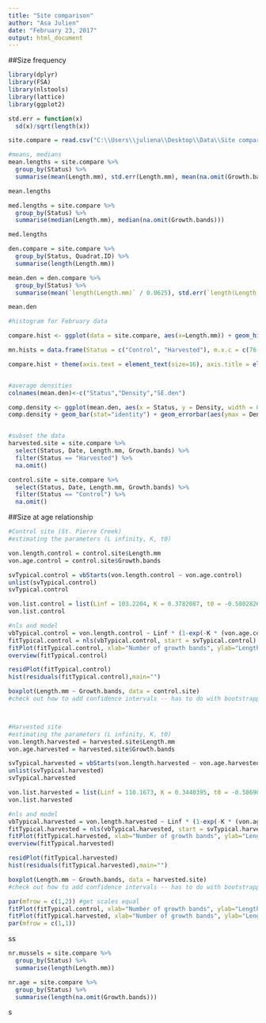 ```yaml
---
title: "Site comparison"
author: "Asa Julien"
date: "February 23, 2017"
output: html_document
---
```


##Size frequency
```r
library(dplyr)
library(FSA)
library(nlstools)
library(lattice)
library(ggplot2)

std.err = function(x)
  sd(x)/sqrt(length(x))

site.compare = read.csv("C:\\Users\\juliena\\Desktop\\Data\\Site comparison\\CSV files\\Comparison.csv")

#means, medians
mean.lengths = site.compare %>%
  group_by(Status) %>%
  summarise(mean(Length.mm), std.err(Length.mm), mean(na.omit(Growth.bands)), std.err(na.omit(Growth.bands)))

mean.lengths

med.lengths = site.compare %>%
  group_by(Status) %>%
  summarise(median(Length.mm), median(na.omit(Growth.bands)))

med.lengths

den.compare = site.compare %>%
  group_by(Status, Quadrat.ID) %>%
  summarise(length(Length.mm))

mean.den = den.compare %>%
  group_by(Status) %>%
  summarise(mean(`length(Length.mm)` / 0.0625), std.err(`length(Length.mm)` / 0.0625))

mean.den

#histogram for February data

compare.hist <- ggplot(data = site.compare, aes(x=Length.mm)) + geom_histogram(binwidth = 5) + facet_grid(~Status) + theme_bw() + labs(x="Length (mm)",y="Frequency")

mn.hists = data.frame(Status = c("Control", "Harvested"), m.x.c = c(76.98644, 87.49173))

compare.hist + theme(axis.text = element_text(size=16), axis.title = element_text(size = 20,face = "bold"), strip.text = element_text(size = 18, face = "bold")) + geom_vline(aes(xintercept = m.x.c), mn.hists)


#average densities
colnames(mean.den)<-c("Status","Density","SE.den")

comp.density <- ggplot(mean.den, aes(x = Status, y = Density, width = 0.5), position="dodge")
comp.density + geom_bar(stat="identity") + geom_errorbar(aes(ymax = Density + SE.den, ymin = Density - SE.den), width = 0.15) + labs(x = expression(Site), y = expression(Density~(individuals~m^{-2}))) + theme(axis.title = element_text(size = 20,face = "bold"), strip.text = element_text(size=18,face = "bold"), axis.text.x = element_text(size=13,face = "bold"), axis.text.y = element_text(size = 13, face = "bold"))


#subset the data
harvested.site = site.compare %>%
  select(Status, Date, Length.mm, Growth.bands) %>%
  filter(Status == "Harvested") %>%
  na.omit()

control.site = site.compare %>%
  select(Status, Date, Length.mm, Growth.bands) %>%
  filter(Status == "Control") %>%
  na.omit() 

```


##Size at age relationship
```r
#Control site (St. Pierre Creek)
#estimating the parameters (L infinity, K, t0)

von.length.control = control.site$Length.mm
von.age.control = control.site$Growth.bands

svTypical.control = vbStarts(von.length.control ~ von.age.control)
unlist(svTypical.control) 
svTypical.control

von.list.control = list(Linf = 103.2204, K = 0.3782087, t0 = -0.5802826) #using same Linf variable - CAREFUL
von.list.control

#nls and model
vbTypical.control = von.length.control ~ Linf * (1-exp(-K * (von.age.control - t0)))
fitTypical.control = nls(vbTypical.control, start = svTypical.control)
fitPlot(fitTypical.control, xlab="Number of growth bands", ylab="Length (mm)", main="", cex.axis=1.2, cex.lab=1.4, font.lab=2)
overview(fitTypical.control)

residPlot(fitTypical.control)
hist(residuals(fitTypical.control),main="")

boxplot(Length.mm ~ Growth.bands, data = control.site)
#check out how to add confidence intervals -- has to do with bootstrapping



#Harvested site
#estimating the parameters (L infinity, K, t0)
von.length.harvested = harvested.site$Length.mm
von.age.harvested = harvested.site$Growth.bands

svTypical.harvested = vbStarts(von.length.harvested ~ von.age.harvested)
unlist(svTypical.harvested) 
svTypical.harvested

von.list.harvested = list(Linf = 110.1673, K = 0.3440395, t0 = -0.5869062) #using same Linf variable - CAREFUL
von.list.harvested

#nls and model
vbTypical.harvested = von.length.harvested ~ Linf * (1-exp(-K * (von.age.harvested - t0)))
fitTypical.harvested = nls(vbTypical.harvested, start = svTypical.harvested)
fitPlot(fitTypical.harvested, xlab="Number of growth bands", ylab="Length (mm)", main="", cex.axis=1.2, cex.lab=1.4, font.lab=2)
overview(fitTypical.harvested)

residPlot(fitTypical.harvested)
hist(residuals(fitTypical.harvested),main="")

boxplot(Length.mm ~ Growth.bands, data = harvested.site)
#check out how to add confidence intervals -- has to do with bootstrapping

par(mfrow = c(1,2)) #get scales equal
fitPlot(fitTypical.control, xlab="Number of growth bands", ylab="Length (mm)", main="Control", cex.axis=1.2, cex.lab=1.4, font.lab=2, xlim = c(0, 15), ylim = c(0,130))
fitPlot(fitTypical.harvested, xlab="Number of growth bands", ylab="Length (mm)", main="Harvested", cex.axis=1.2, cex.lab=1.4, font.lab=2, xlim = c(0, 15), ylim = c(0,130))
par(mfrow = c(1,1))

```

ss

```r
nr.mussels = site.compare %>%
  group_by(Status) %>%
  summarise(length(Length.mm))

nr.age = site.compare %>%
  group_by(Status) %>%
  summarise(length(na.omit(Growth.bands)))
```

s